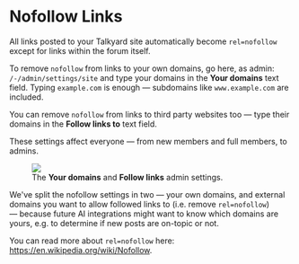 Nofollow Links
=================

All links posted to your Talkyard site automatically become `rel=nofollow`
except for links within the forum itself.

To remove `nofollow` from links to your own domains, go here, as admin:
`/-/admin/settings/site` and type your domains in the **Your domains** text field.
Typing `example.com` is enough — subdomains like `www.example.com` are included.

You can remove `nofollow` from links to third party websites too — type their
domains in the **Follow links to** text field.

These settings affect everyone — from new members and full members, to admins.

<figure>
<img src="/img/admins/settings--site--follow-links.png" />
<figcaption>The <b>Your domains</b> and <b>Follow links</b> admin settings.</figcaption>
</figure>

We've split the nofollow settings in two — your own domains, and external domains
you want to allow followed links to (i.e. remove `rel=nofollow`)
— because future AI integrations might want to know which domains are yours,
e.g. to determine if new posts are on-topic or not.

You can read more about `rel=nofollow` here: https://en.wikipedia.org/wiki/Nofollow.

